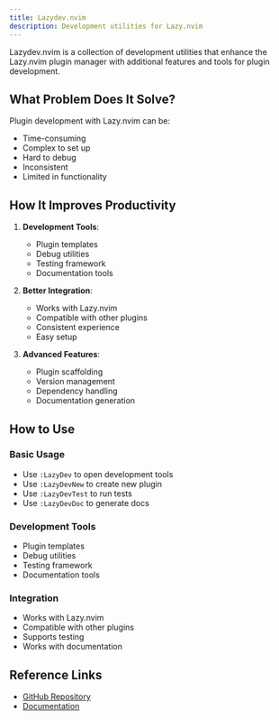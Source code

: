 ```yaml
---
title: Lazydev.nvim
description: Development utilities for Lazy.nvim
---
```


Lazydev.nvim is a collection of development utilities that enhance the Lazy.nvim plugin manager with additional features and tools for plugin development.

## What Problem Does It Solve?

Plugin development with Lazy.nvim can be:

- Time-consuming
- Complex to set up
- Hard to debug
- Inconsistent
- Limited in functionality

## How It Improves Productivity

1. **Development Tools**:

   - Plugin templates
   - Debug utilities
   - Testing framework
   - Documentation tools

2. **Better Integration**:

   - Works with Lazy.nvim
   - Compatible with other plugins
   - Consistent experience
   - Easy setup

3. **Advanced Features**:
   - Plugin scaffolding
   - Version management
   - Dependency handling
   - Documentation generation

## How to Use

### Basic Usage

- Use `:LazyDev` to open development tools
- Use `:LazyDevNew` to create new plugin
- Use `:LazyDevTest` to run tests
- Use `:LazyDevDoc` to generate docs

### Development Tools

- Plugin templates
- Debug utilities
- Testing framework
- Documentation tools

### Integration

- Works with Lazy.nvim
- Compatible with other plugins
- Supports testing
- Works with documentation

## Reference Links

- [GitHub Repository](https://github.com/folke/lazydev.nvim)
- [Documentation](https://github.com/folke/lazydev.nvim#-features)

